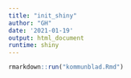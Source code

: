 ```yaml
---
title: "init_shiny"
author: "GH"
date: '2021-01-19'
output: html_document
runtime: shiny
---
```


```r

rmarkdown::run("kommunblad.Rmd")

```

